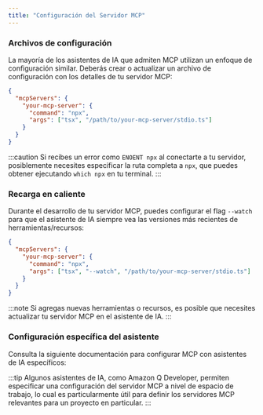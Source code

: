 ```yaml
---
title: "Configuración del Servidor MCP"
---
```




### Archivos de configuración

La mayoría de los asistentes de IA que admiten MCP utilizan un enfoque de configuración similar. Deberás crear o actualizar un archivo de configuración con los detalles de tu servidor MCP:

```json
{
  "mcpServers": {
    "your-mcp-server": {
      "command": "npx",
      "args": ["tsx", "/path/to/your-mcp-server/stdio.ts"]
    }
  }
}
```

:::caution
Si recibes un error como `ENOENT npx` al conectarte a tu servidor, posiblemente necesites especificar la ruta completa a `npx`, que puedes obtener ejecutando `which npx` en tu terminal.
:::

### Recarga en caliente

Durante el desarrollo de tu servidor MCP, puedes configurar el flag `--watch` para que el asistente de IA siempre vea las versiones más recientes de herramientas/recursos:

```json {5}
{
  "mcpServers": {
    "your-mcp-server": {
      "command": "npx",
      "args": ["tsx", "--watch", "/path/to/your-mcp-server/stdio.ts"]
    }
  }
}
```

:::note
Si agregas nuevas herramientas o recursos, es posible que necesites actualizar tu servidor MCP en el asistente de IA.
:::

### Configuración específica del asistente

Consulta la siguiente documentación para configurar MCP con asistentes de IA específicos:


<Snippet name="mcp/assistant-docs" />

:::tip
Algunos asistentes de IA, como Amazon Q Developer, permiten especificar una configuración del servidor MCP a nivel de espacio de trabajo, lo cual es particularmente útil para definir los servidores MCP relevantes para un proyecto en particular.
:::